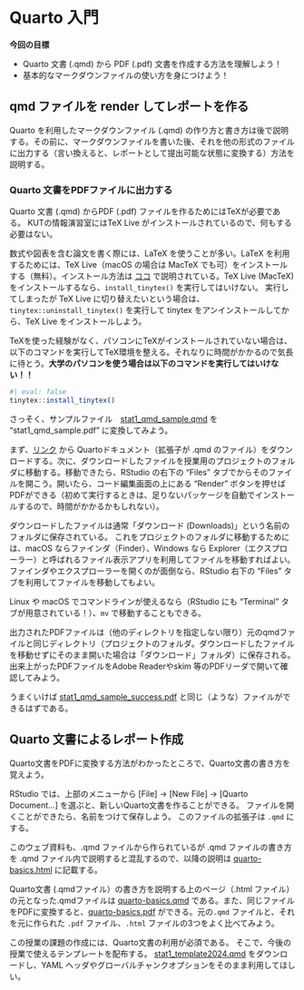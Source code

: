 # Quarto 入門

**今回の目標**

-  Quarto 文書 (.qmd) から PDF (.pdf) 文書を作成する方法を理解しよう！
-  基本的なマークダウンファイルの使い方を身につけよう！

## qmd ファイルを render してレポートを作る {#sec-rmd1}

Quarto を利用したマークダウンファイル (.qmd) の作り方と書き方は後で説明する。その前に、マークダウンファイルを書いた後、それを他の形式のファイルに出力する（言い換えると、レポートとして提出可能な状態に変換する）方法を説明する。


### Quarto 文書をPDFファイルに出力する {#sec-pdf}

Quarto 文書 (.qmd) からPDF (.pdf) ファイルを作るためにはTeXが必要である。
KUTの情報演習室にはTeX Live がインストールされているので、何もする必要はない。

::: callout-tip
数式や図表を含む論文を書く際には、LaTeX を使うことが多い。LaTeX を利用するためには、TeX Live（macOS の場合は MacTeX でも可）をインストールする（無料）。インストール方法は [ココ](https://texwiki.texjp.org/?TeX%20Live) で説明されている。TeX Live (MacTeX) をインストールするなら、`install_tinytex()` を実行してはいけない。 実行してしまったが TeX Live に切り替えたいという場合は、`tinytex::uninstall_tinytex()` を実行して tinytex をアンインストールしてから、TeX Live をインストールしよう。
:::

::: callout-note
TeXを使った経験がなく、パソコンにTeXがインストールされていない場合は、以下のコマンドを実行してTeX環境を整える。それなりに時間がかかるので気長に待とう。**大学のパソコンを使う場合は以下のコマンドを実行してはいけない！！**

```r
#| eval: false
tinytex::install_tinytex()
```
:::


さっそく、サンプルファイル　[stat1_qmd_sample.qmd](https://drive.google.com/file/d/10I6zTSflNz1q3V1JNYZ3w6lKjELbLDF7/view?usp=sharing) を "stat1_qmd_sample.pdf" に変換してみよう。

まず、[リンク](https://drive.google.com/file/d/10I6zTSflNz1q3V1JNYZ3w6lKjELbLDF7/view?usp=sharing) から Quartoドキュメント（拡張子が .qmd のファイル）をダウンロードする。次に、ダウンロードしたファイルを授業用のプロジェクトのフォルダに移動する。移動できたら、RStudio の右下の "Files" タブでからそのファイルを開こう。開いたら、コード編集画面の上にある "Render" ボタンを押せばPDFができる（初めて実行するときは、足りないパッケージを自動でインストールするので、時間がかかるかもしれない）。

:::callout-tip
ダウンロードしたファイルは通常「ダウンロード (Downloads)」という名前のフォルダに保存されている。
これをプロジェクトのフォルダに移動するためには、macOS ならファインダ（Finder）、Windows なら Explorer（エクスプローラー）と呼ばれるファイル表示アプリを利用してファイルを移動すればよい。ファインダやエクスプローラーを開くのが面倒なら、RStudio 右下の "Files" タブを利用してファイルを移動してもよい。

Linux や macOS でコマンドラインが使えるなら（RStudio にも "Terminal" タブが用意されている！）、`mv` で移動することもできる。
:::

出力されたPDFファイルは（他のディレクトリを指定しない限り）元のqmdファイルと同じディレクトリ（プロジェクトのフォルダ。ダウンロードしたファイルを移動せずにそのまま開いた場合は「ダウンロード」フォルダ）に保存される。出来上がったPDFファイルをAdobe Readerやskim 等のPDFリーダで開いて確認してみよう。

うまくいけば [stat1_qmd_sample_success.pdf](https://drive.google.com/file/d/10ovcbV_V7fNxNsQkLeIUzZMjpETiADfd/view?usp=sharing) と同じ（ような）ファイルができるはずである。


## Quarto 文書によるレポート作成 {#sec-rmd2}

Quarto文書をPDFに変換する方法がわかったところで、Quarto文書の書き方を覚えよう。


RStudio では、上部のメニューから \[File\] -\> \[New File\] -\> \[Quarto Document...\] を選ぶと、新しいQuarto文書を作ることができる。 ファイルを開くことができたら、名前をつけて保存しよう。 このファイルの拡張子は `.qmd` にする。

このウェブ資料も、.qmd ファイルから作られているが .qmd ファイルの書き方を .qmd ファイル内で説明すると混乱するので、以降の説明は [quarto-basics.html](https://yukiyanai.github.io/jp/classes/stat1/docs/quarto-basics.html) に記載する。

Quarto文書 (.qmdファイル）の書き方を説明する上のページ（.html ファイル）の元となった.qmdファイルは [quarto-basics.qmd](https://drive.google.com/file/d/11TuNnK8KS9GAyucQl2hCcKbMUXXKv9EP/view?usp=drive_link) である。また、同じファイルをPDFに変換すると、[quarto-basics.pdf](https://drive.google.com/file/d/11UixGKxAFbFOfmElXfLVVaLaldmx8bM7/view?usp=share_link) ができる。元の`.qmd` ファイルと、それを元に作られた `.pdf` ファイル、`.html` ファイルの3つをよく比べてみよう。

この授業の課題の作成には、Quarto文書の利用が必須である。 そこで、今後の授業で使えるテンプレートを配布する。 [stat1_template2024.qmd](https://drive.google.com/file/d/10NKIeL3kvUXJgrj9b4eNy8ltsr4krX5t/view?usp=drive_link) をダウンロードし、YAML ヘッダやグローバルチャンクオプションをそのまま利用してほしい。
